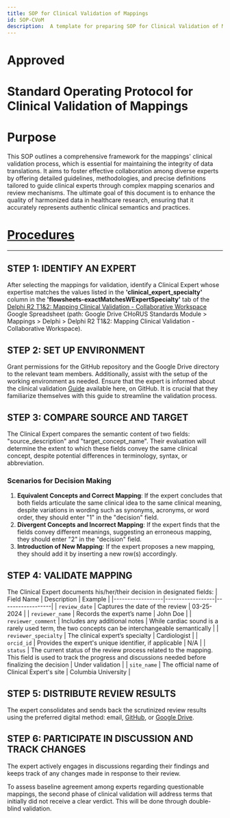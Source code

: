 ```yaml
---
title: SOP for Clinical Validation of Mappings
id: SOP-CVoM
description:  A template for preparing SOP for Clinical Validation of Mappings
---
```


# Approved
#  Standard Operating Protocol for Clinical Validation of Mappings

# Purpose

This SOP outlines a comprehensive framework for the mappings' clinical validation process, which is essential for maintaining the integrity of data translations. It aims to foster effective collaboration among diverse experts by offering detailed guidelines, methodologies, and precise definitions tailored to guide clinical experts through complex mapping scenarios and review mechanisms. The ultimate goal of this document is to enhance the quality of harmonized data in healthcare research, ensuring that it accurately represents authentic clinical semantics and practices.

# [Procedures](https://github.com/chorus-ai/Chorus_SOP/blob/review-mappings-clinical-validation/sop-website/docs/OMOP-Mapping/SOP%20for%20Clinical%20Validation%20of%20Mappings.png)
---
## STEP 1: IDENTIFY AN EXPERT
After selecting the mappings for validation, identify a Clinical Expert whose expertise matches the values listed in the **'clinical_expert_specialty'** column in the **'flowsheets-exactMatchesWExpertSpecialty'** tab of the [Delphi R2 T1&2: Mapping Clinical Validation - Collaborative Workspace](https://docs.google.com/spreadsheets/d/1EH61Y1xuNxei6CT_VcU0AeYY88Gk5aYExaF6THhzQ1U/edit?usp=sharing) Google Spreadsheet (path: Google Drive CHoRUS Standards Module > Mappings > Delphi > Delphi R2 T1&2: Mapping Clinical Validation - Collaborative Workspace).

## STEP 2: SET UP ENVIRONMENT
Grant permissions for the GitHub repository and the Google Drive directory to the relevant team members.
Additionally, assist with the setup of the working environment as needed. Ensure that the expert is informed about the clinical validation [Guide](https://github.com/chorus-ai/chorus-mapping/tree/mapping_dev/Docs/MappingClinicalValidation) available here, on GitHub. It is crucial that they familiarize themselves with this guide to streamline the validation process.

## STEP 3: COMPARE SOURCE AND TARGET
The Clinical Expert compares the semantic content of two fields: "source_description" and "target_concept_name". Their evaluation will determine the extent to which these fields convey the same clinical concept, despite potential differences in terminology, syntax, or abbreviation.
### Scenarios for Decision Making
1) **Equivalent Concepts and Correct Mapping**: If the expert concludes that both fields articulate the same clinical idea to the same clinical meaning, despite variations in wording such as synonyms, acronyms, or word order, they should enter "1" in the "decision" field.
2) **Divergent Concepts and Incorrect Mapping**: If the expert finds that the fields convey different meanings, suggesting an erroneous mapping, they should enter "2" in the "decision" field.
3) **Introduction of New Mapping**: If the expert proposes a new mapping, they should add it by inserting a new row(s) accordingly.

## STEP 4: VALIDATE MAPPING
The Clinical Expert documents his/her/their decision in designated fields: 
| Field Name | Description | Example |
|------------------|------------------|------------------|
| `review_date` | Captures the date of the review | 03-25-2024 |
| `reviewer_name` | Records the expert’s name | John Doe |
| `reviewer_comment` | Includes any additional notes | While cardiac sound is a rarely used term, the two concepts can be interchangeable semantically |
| `reviewer_specialty` | The clinical expert’s specialty | Cardiologist |
| `orcid_id` | Provides the expert's unique identifier, if applicable | N/A |
| `status` | The current status of the review process related to the mapping. This field is used to track the progress and discussions needed before finalizing the decision | Under validation |
| `site_name` | The official name of Clinical Expert's site | Columbia University |

## **STEP 5: DISTRIBUTE REVIEW RESULTS**
The expert consolidates and sends back the scrutinized review results using the preferred digital method: email, [GitHub](https://github.com/chorus-ai/chorus-mapping-stage), or [Google Drive](https://drive.google.com/drive/u/4/folders/1R-8PQ8PUV1aSQyDGQ0O4ltP11Ycco6lM).

## **STEP 6: PARTICIPATE IN DISCUSSION AND TRACK CHANGES**
The expert actively engages in discussions regarding their findings and keeps track of any changes made in response to their review.

To assess baseline agreement among experts regarding questionable mappings, the second phase of clinical validation will address terms that initially did not receive a clear verdict. This will be done through double-blind validation.
